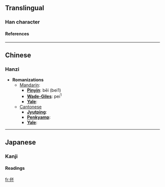 ==Translingual==
===Han character===
{{Han char|rad=人|as=04|sn=6|four=2129<sub>0</sub>|canj=人一火 (OMF)}}
====References====
{{Han ref|kx=0096.080|dkj=00446|hdz=10119.030|uh=4F13|ud=20243|bh=C9B8|bd=51640}}
----

==Chinese==
===Hanzi===


* '''Romanizations'''
** [[Mandarin]]:
*** '''[[Pinyin]]''': bēi (bei1)
*** '''[[Wade-Giles]]''': pei<sup>1</sup>
*** '''[[Yale]]''': 
**[[Cantonese]]
***'''[[Jyutping]]''':
***'''[[Penkyamp]]''': 
***'''[[Yale]]''': 


----
==Japanese==
===Kanji===


{{ja-kanji|grade=|rs=人04}}
====Readings====
{{ja-readings|on=[[はい]] (hai), [[へ]] (he), [[ひ]] (hi)|kun=}}




[[fr:伓]]